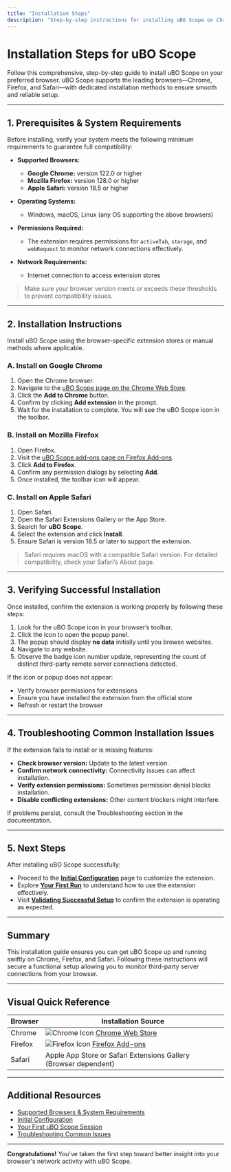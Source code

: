 ```yaml
---
title: "Installation Steps"
description: "Step-by-step instructions for installing uBO Scope on Chrome, Firefox, and Safari using respective extension stores. Includes direct links, visual cues, and verification tips for a successful install."
---
```


# Installation Steps for uBO Scope

Follow this comprehensive, step-by-step guide to install uBO Scope on your preferred browser. uBO Scope supports the leading browsers—Chrome, Firefox, and Safari—with dedicated installation methods to ensure smooth and reliable setup.

---

## 1. Prerequisites & System Requirements

Before installing, verify your system meets the following minimum requirements to guarantee full compatibility:

- **Supported Browsers:**
  - **Google Chrome:** version 122.0 or higher
  - **Mozilla Firefox:** version 128.0 or higher
  - **Apple Safari:** version 18.5 or higher

- **Operating Systems:**
  - Windows, macOS, Linux (any OS supporting the above browsers)

- **Permissions Required:**
  - The extension requires permissions for `activeTab`, `storage`, and `webRequest` to monitor network connections effectively.

- **Network Requirements:**
  - Internet connection to access extension stores

> Make sure your browser version meets or exceeds these thresholds to prevent compatibility issues.

---

## 2. Installation Instructions

Install uBO Scope using the browser-specific extension stores or manual methods where applicable.

### A. Install on Google Chrome

1. Open the Chrome browser.
2. Navigate to the [uBO Scope page on the Chrome Web Store](https://chromewebstore.google.com/detail/ubo-scope/bbdpgcaljkaaigfcomhidmneffjjjfgp).
3. Click the **Add to Chrome** button.
4. Confirm by clicking **Add extension** in the prompt.
5. Wait for the installation to complete. You will see the uBO Scope icon in the toolbar.

### B. Install on Mozilla Firefox

1. Open Firefox.
2. Visit the [uBO Scope add-ons page on Firefox Add-ons](https://addons.mozilla.org/firefox/addon/ubo-scope/).
3. Click **Add to Firefox**.
4. Confirm any permission dialogs by selecting **Add**.
5. Once installed, the toolbar icon will appear.

### C. Install on Apple Safari

1. Open Safari.
2. Open the Safari Extensions Gallery or the App Store.
3. Search for **uBO Scope**.
4. Select the extension and click **Install**.
5. Ensure Safari is version 18.5 or later to support the extension.

> Safari requires macOS with a compatible Safari version. For detailed compatibility, check your Safari’s About page.

---

## 3. Verifying Successful Installation

Once installed, confirm the extension is working properly by following these steps:

1. Look for the uBO Scope icon in your browser’s toolbar.
2. Click the icon to open the popup panel.
3. The popup should display **no data** initially until you browse websites.
4. Navigate to any website.
5. Observe the badge icon number update, representing the count of distinct third-party remote server connections detected.

If the icon or popup does not appear:

- Verify browser permissions for extensions
- Ensure you have installed the extension from the official store
- Refresh or restart the browser

---

## 4. Troubleshooting Common Installation Issues

<Tip>
If the extension fails to install or is missing features:

- **Check browser version:** Update to the latest version.
- **Confirm network connectivity:** Connectivity issues can affect installation.
- **Verify extension permissions:** Sometimes permission denial blocks installation.
- **Disable conflicting extensions:** Other content blockers might interfere.

If problems persist, consult the Troubleshooting section in the documentation.
</Tip>

---

## 5. Next Steps

After installing uBO Scope successfully:

- Proceed to the **[Initial Configuration]( /getting-started/setup-and-first-run/initial-configuration )** page to customize the extension.
- Explore **[Your First Run]( /getting-started/setup-and-first-run/first-usage )** to understand how to use the extension effectively.
- Visit **[Validating Successful Setup]( /getting-started/setup-and-first-run/quick-validation )** to confirm the extension is operating as expected.

---

## Summary

This installation guide ensures you can get uBO Scope up and running swiftly on Chrome, Firefox, and Safari. Following these instructions will secure a functional setup allowing you to monitor third-party server connections from your browser.

---

## Visual Quick Reference

| Browser   | Installation Source                                                                                  |
|-----------|----------------------------------------------------------------------------------------------------|
| Chrome    | ![Chrome Icon](https://github.com/user-attachments/assets/d5033882-0c94-424f-9e8b-e00ed832acf7) [Chrome Web Store](https://chromewebstore.google.com/detail/ubo-scope/bbdpgcaljkaaigfcomhidmneffjjjfgp) |
| Firefox   | ![Firefox Icon](https://github.com/user-attachments/assets/8a33b8ba-57ee-4a54-a83c-7d21f9b2dafb) [Firefox Add-ons](https://addons.mozilla.org/firefox/addon/ubo-scope/)                          |
| Safari    | Apple App Store or Safari Extensions Gallery (Browser dependent)                                   |

---

## Additional Resources

- [Supported Browsers & System Requirements]( /getting-started/installation-and-requirements/supported-browsers-requirements )
- [Initial Configuration]( /getting-started/setup-and-first-run/initial-configuration )
- [Your First uBO Scope Session]( /guides/getting-started/your-first-session )
- [Troubleshooting Common Issues]( /getting-started/troubleshooting/troubleshooting-common-issues )

---

**Congratulations!** You've taken the first step toward better insight into your browser's network activity with uBO Scope.


